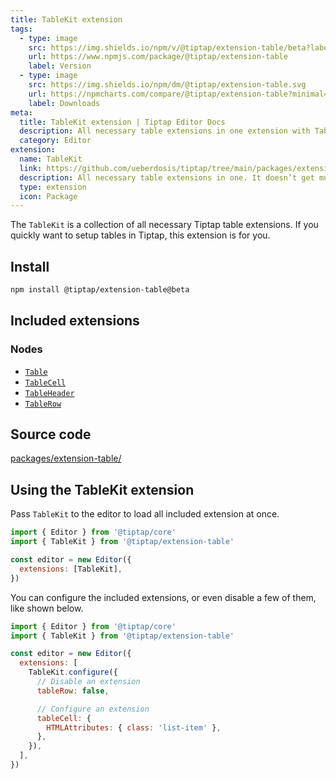 ```yaml
---
title: TableKit extension
tags:
  - type: image
    src: https://img.shields.io/npm/v/@tiptap/extension-table/beta?label=version
    url: https://www.npmjs.com/package/@tiptap/extension-table
    label: Version
  - type: image
    src: https://img.shields.io/npm/dm/@tiptap/extension-table.svg
    url: https://npmcharts.com/compare/@tiptap/extension-table?minimal=true
    label: Downloads
meta:
  title: TableKit extension | Tiptap Editor Docs
  description: All necessary table extensions in one extension with TableKit. Perfect for quickly setting up tables with Tiptap. More in the docs!
  category: Editor
extension:
  name: TableKit
  link: https://github.com/ueberdosis/tiptap/tree/main/packages/extensions-table
  description: All necessary table extensions in one. It doesn’t get much better than this.
  type: extension
  icon: Package
---
```



The `TableKit` is a collection of all necessary Tiptap table extensions. If you quickly want to setup tables in Tiptap, this extension is for you.

<CodeDemo path="/Nodes/Table" />

## Install

```bash
npm install @tiptap/extension-table@beta
```

## Included extensions

### Nodes

- [`Table`](/editor/extensions/nodes/table)
- [`TableCell`](/editor/extensions/nodes/table-cell)
- [`TableHeader`](/editor/extensions/nodes/table-header)
- [`TableRow`](/editor/extensions/nodes/table-row)

## Source code

[packages/extension-table/](https://github.com/ueberdosis/tiptap/blob/main/packages/extension-table/)

## Using the TableKit extension

Pass `TableKit` to the editor to load all included extension at once.

```js
import { Editor } from '@tiptap/core'
import { TableKit } from '@tiptap/extension-table'

const editor = new Editor({
  extensions: [TableKit],
})
```

You can configure the included extensions, or even disable a few of them, like shown below.

```js
import { Editor } from '@tiptap/core'
import { TableKit } from '@tiptap/extension-table'

const editor = new Editor({
  extensions: [
    TableKit.configure({
      // Disable an extension
      tableRow: false,

      // Configure an extension
      tableCell: {
        HTMLAttributes: { class: 'list-item' },
      },
    }),
  ],
})
```
